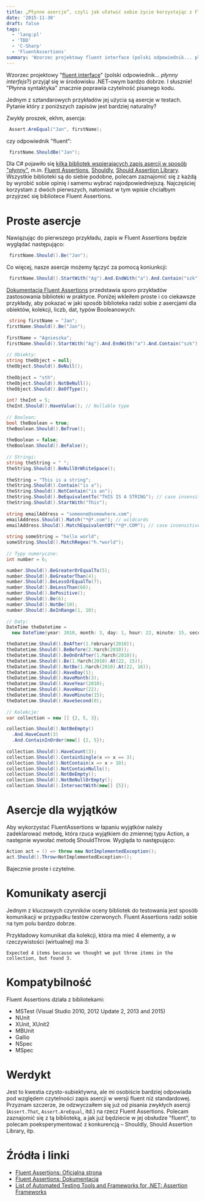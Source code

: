 ```yaml
---
title: „Płynne asercje”, czyli jak ułatwić sobie życie korzystając z Fluent Assertions?
date: '2015-11-30'
draft: false
tags:
  - 'lang:pl'
  - 'TDD'
  - 'C-Sharp'
  - 'FluentAssertions'
summary: 'Wzorzec projektowy fluent interface (polski odpowiednik... płynny interfejs?) przyjął się w środowisku .NET-owym bardzo dobrze. I słusznie! \"Płynna syntaktyka\" znacznie poprawia czytelność pisanego kodu. Jednym z sztandarowych przykładów jej użycia są asercje w testach, np. przy wsparciu biblioteki Fluent Assertions'
---
```


Wzorzec projektowy "[fluent interface](https://en.wikipedia.org/wiki/Fluent_interface)" (polski odpowiednik... _płynny interfejs_?) przyjął się w środowisku .NET-owym bardzo dobrze. I słusznie! "Płynna syntaktyka" znacznie poprawia czytelność pisanego kodu.

Jednym z sztandarowych przykładów jej użycia są asercje w testach. Pytanie który z poniższych zapisów jest bardziej naturalny?

Zwykły proszek, ekhm, asercja: 

```csharp
 Assert.AreEqual("Jan", firstName); 
```

czy odpowiednik "fluent": 

```csharp
 firstName.ShouldBe("Jan"); 
```
 
 Dla C# pojawiło się [kilka bibliotek wspierających zapis asercji w sposób "płynny"](https://github.com/dariusz-wozniak/List-of-Testing-Tools-and-Frameworks-for-.NET#assertion-frameworks), m.in. [Fluent Assertions](http://www.fluentassertions.com/), [Shouldly](https://github.com/shouldly/shouldly), [Should Assertion Library](https://github.com/erichexter/Should). Wszystkie biblioteki są do siebie podobne, polecam zaznajomić się z każdą by wyrobić sobie opinię i samemu wybrać najodpowiedniejszą. Najczęściej korzystam z dwóch pierwszych, natomiast w tym wpisie chciałbym przyjrzeć się bibliotece Fluent Assertions.

# Proste asercje

Nawiązując do pierwszego przykładu, zapis w Fluent Assertions będzie wyglądać następująco: 

```csharp
 firstName.Should().Be("Jan"); 
```

 Co więcej, nasze asercje możemy łączyć za pomocą koniunkcji: 
```csharp
 firstName.Should().StartWith("Ag").And.EndWith("a").And.Contain("szk"); 
```

 [Dokumentacja Fluent Assertions](https://github.com/dennisdoomen/fluentassertions/wiki) przedstawia sporo przykładów zastosowania biblioteki w praktyce. Poniżej wkleiłem proste i co ciekawsze przykłady, aby pokazać w jaki sposób biblioteka radzi sobie z asercjami dla obiektów, kolekcji, liczb, dat, typów Booleanowych: 

```csharp
 string firstName = "Jan";
firstName.Should().Be("Jan");
 
firstName = "Agnieszka";
firstName.Should().StartWith("Ag").And.EndWith("a").And.Contain("szk");
 
// Obiekty:
string theObject = null;
theObject.Should().BeNull();
 
theObject = "sth";
theObject.Should().NotBeNull();
theObject.Should().BeOfType();
 
int? theInt = 5;
theInt.Should().HaveValue(); // Nullable type
 
// Boolean:
bool theBoolean = true;
theBoolean.Should().BeTrue();
 
theBoolean = false;
theBoolean.Should().BeFalse();
 
// Stringi:
string theString = " ";
theString.Should().BeNullOrWhiteSpace();
 
theString = "This is a string";
theString.Should().Contain("is a");
theString.Should().NotContain("is an");
theString.Should().BeEquivalentTo("THIS IS A STRING"); // case insensitive
theString.Should().StartWith("This");
 
string emailAddress = "someone@somewhere.com";
emailAddress.Should().Match("*@*.com"); // wildcards
emailAddress.Should().MatchEquivalentOf("*@*.COM"); // case insensitive
 
string someString = "hello world";
someString.Should().MatchRegex("h.*world");
 
// Typy numeryczne:
int number = 6;

number.Should().BeGreaterOrEqualTo(5);
number.Should().BeGreaterThan(4);
number.Should().BeLessOrEqualTo(7);
number.Should().BeLessThan(68);
number.Should().BePositive();
number.Should().Be(6);
number.Should().NotBe(10);
number.Should().BeInRange(1, 10);
 
// Daty:
DateTime theDatetime = 
  new DateTime(year: 2010, month: 3, day: 1, hour: 22, minute: 15, second: 0);

theDatetime.Should().BeAfter(1.February(2010));
theDatetime.Should().BeBefore(2.March(2010));
theDatetime.Should().BeOnOrAfter(1.March(2010));
theDatetime.Should().Be(1.March(2010).At(22, 15));
theDatetime.Should().NotBe(1.March(2010).At(22, 16));
theDatetime.Should().HaveDay(1);
theDatetime.Should().HaveMonth(3);
theDatetime.Should().HaveYear(2010);
theDatetime.Should().HaveHour(22);
theDatetime.Should().HaveMinute(15);
theDatetime.Should().HaveSecond(0);
 
// Kolekcje:
var collection = new [] {2, 5, 3};

collection.Should().NotBeEmpty()
  .And.HaveCount(3)
  .And.ContainInOrder(new[] {2, 5});
 
collection.Should().HaveCount(3);
collection.Should().ContainSingle(x => x == 3);
collection.Should().NotContain(x => x > 10);
collection.Should().NotContainNulls();
collection.Should().NotBeEmpty();
collection.Should().NotBeNullOrEmpty();
collection.Should().IntersectWith(new[] {5});
```

# Asercje dla wyjątków

Aby wykorzystać FluentAssertions w łapaniu wyjątków należy zadeklarować metodę, która rzuca wyjątkiem do zmiennej typu Action, a następnie wywołać metodę ShouldThrow. Wygląda to następująco:

```csharp
Action act = () => throw new NotImplementedException();
act.Should().Throw<NotImplementedException>();
```

Bajecznie proste i czytelne.

# Komunikaty asercji

Jednym z kluczowych czynników oceny bibliotek do testowania jest sposób komunikacji w przypadku testów czerwonych. Fluent Assertions radzi sobie na tym polu bardzo dobrze.

Przykładowy komunikat dla kolekcji, która ma mieć 4 elementy, a w rzeczywistości (wirtualnej) ma 3: 

```
Expected 4 items because we thought we put three items in the collection, but found 3.
```

# Kompatybilność

Fluent Assertions działa z bibliotekami:

*   MSTest (Visual Studio 2010, 2012 Update 2, 2013 and 2015)
*   NUnit
*   XUnit, XUnit2
*   MBUnit
*   Gallio
*   NSpec
*   MSpec

# Werdykt

Jest to kwestia czysto-subiektywna, ale mi osobiście bardziej odpowiada pod względem czytelności zapis asercji w wersji fluent niż standardowej. Przyznam szczerze, że odzwyczaiłem się już od pisania zwykłych asercji (`Assert.That`, `Assert.AreEqual`, itd.) na rzecz Fluent Assertions. Polecam zaznajomić się z tą biblioteką, a jak już będziecie w jej obsłudze "fluent", to polecam poeksperymentować z konkurencją – Shouldly, Should Assertion Library, itp.

# Źródła i linki

* [Fluent Assertions: Oficjalna strona](http://www.fluentassertions.com/)
* [Fluent Assertions: Dokumentacja](https://github.com/dennisdoomen/fluentassertions/wiki)
* [List of Automated Testing Tools and Frameworks for .NET: Assertion Frameworks](https://github.com/dariusz-wozniak/List-of-Testing-Tools-and-Frameworks-for-.NET/blob/master/README.md#assertion-frameworks)